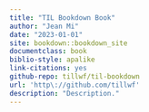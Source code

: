 ```yaml
---
title: "TIL Bookdown Book"
author: "Jean Mi"
date: "2023-01-01"
site: bookdown::bookdown_site
documentclass: book
biblio-style: apalike
link-citations: yes
github-repo: tillwf/til-bookdown
url: 'http\://github.com/tillwf'
description: "Description."
---
```

